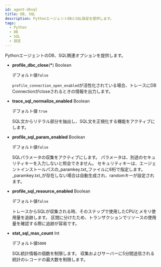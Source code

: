 ```yaml
---
id: agent-dbsql
title: DB, SQL
description: PythonエージェントDBとSQL設定を提供します。
tags:
  - Python
  - DB
  - SQL
  - 設定
---
```


PythonエージェントのDB、SQL関連オプションを提供します。

- **profile_dbc_close**(**\***) <span class='type'>Boolean</span>

  デフォルト値`false`

  `profile_connection_open_enabled`が活性化されている場合、トレースにDB Connectionがcloseされるときの情報を出力します。

- **trace_sql_normalize_enabled** <span class='type'>Boolean</span>

  デフォルト値 `true`

  SQL文からリテラル部分を抽出し、SQL文を正規化する機能をアクティブにします。

- **profile_sql_param_enabled** <span class='type'>Boolean</span><ScrollToLink anchor='profile-sql-param' />

  デフォルト値`false`

  SQLパラメータの収集をアクティブにします。 パラメータは、別途のセキュリティキーを入力しないと照会できません。 セキュリティキーは、エージェントインストールパスの_paramkey.txt_ファイルに6桁で指定します。 _paramkey.txt_が存在しない場合は自動生成され、randomキーが設定されます。

- **profile_sql_resource_enabled** <span class='type'>Boolean</span>

  デフォルト値`false`

  トレースからSQLが収集される時、そのステップで使用したCPUとメモリ使用量を追跡します。 区間に分けたため、トランザクションでリソースの使用量を確認する際に追跡が容易です。

- **stat_sql_max_count** <span class='type'>Int</span>

  デフォルト値`5000`

  SQL統計情報の個数を制限します。 収集およびサーバーに5分間送信される統計のレコードの最大数を制限します。
